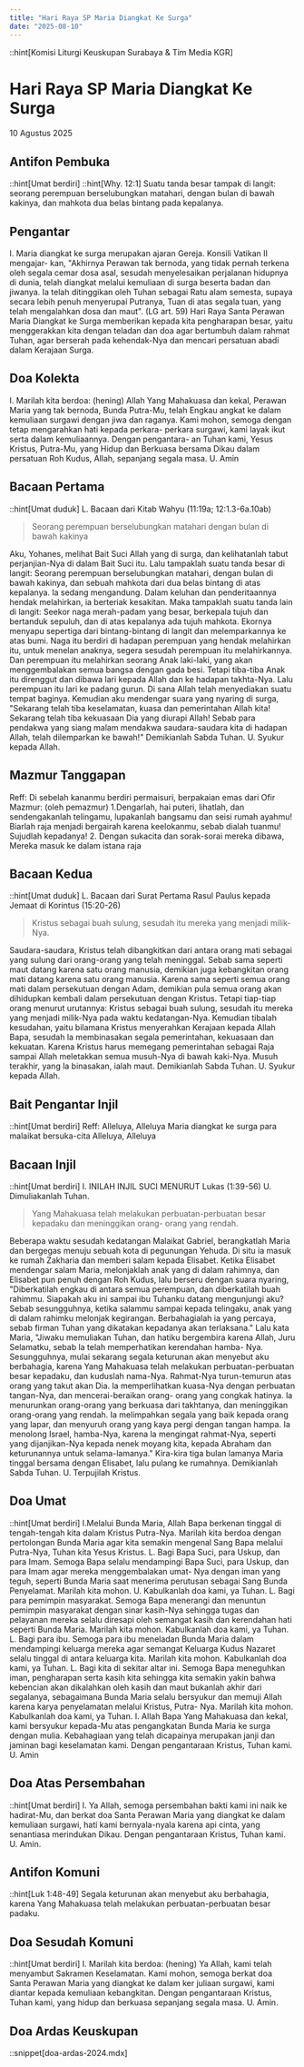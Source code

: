 ```yaml
---
title: "Hari Raya SP Maria Diangkat Ke Surga"
date: "2025-08-10"
---
```

::hint[Komisi Liturgi Keuskupan Surabaya & Tim Media KGR]
# Hari Raya SP Maria Diangkat Ke Surga
10 Agustus 2025


## Antifon Pembuka
::hint[Umat berdiri]
::hint[Why. 12:1]
Suatu tanda besar tampak di langit: seorang perempuan berselubungkan matahari, dengan bulan di bawah kakinya, dan mahkota dua belas bintang pada kepalanya. 


## Pengantar
I. Maria diangkat ke surga merupakan ajaran Gereja. Konsili Vatikan II mengajar- kan, "Akhirnya Perawan tak bernoda, yang tidak pernah terkena oleh segala cemar dosa asal, sesudah menyelesaikan perjalanan hidupnya di dunia, telah diangkat melalui kemuliaan di surga beserta badan dan jiwanya. Ia telah ditinggikan oleh Tuhan sebagai Ratu alam semesta, supaya secara lebih penuh menyerupai Putranya, Tuan di atas segala tuan, yang telah mengalahkan dosa dan maut". (LG art. 59) Hari Raya Santa Perawan Maria Diangkat ke Surga memberikan kepada kita pengharapan besar, yaitu menggerakkan kita dengan teladan dan doa agar bertumbuh dalam rahmat Tuhan, agar berserah pada kehendak-Nya dan mencari persatuan abadi dalam Kerajaan Surga. 

## Doa Kolekta
I. Marilah kita berdoa: (hening)
Allah Yang Mahakuasa dan kekal, Perawan Maria yang tak bernoda, Bunda Putra-Mu, telah Engkau angkat ke dalam kemuliaan surgawi dengan jiwa dan raganya. Kami mohon, semoga dengan tetap mengarahkan hati kepada perkara- perkara surgawi, kami layak ikut serta dalam kemuliaannya. Dengan pengantara- an Tuhan kami, Yesus Kristus, Putra-Mu, yang Hidup dan Berkuasa bersama Dikau dalam persatuan Roh Kudus, Allah, sepanjang segala masa. 
U. Amin

## Bacaan Pertama
::hint[Umat duduk]
L. Bacaan dari Kitab Wahyu (11:19a; 12:1.3-6a.10ab) 
> Seorang perempuan berselubungkan matahari dengan bulan di bawah kakinya

Aku, Yohanes, melihat Bait Suci Allah yang di surga, dan kelihatanlah tabut perjanjian-Nya di dalam Bait Suci itu. Lalu tampaklah suatu tanda besar di langit: Seorang perempuan berselubungkan matahari, dengan bulan di bawah kakinya, dan sebuah mahkota dari dua belas bintang di atas kepalanya. la sedang mengandung. Dalam keluhan dan penderitaannya hendak melahirkan, ia berteriak kesakitan. Maka tampaklah suatu tanda lain di langit: Seekor naga merah-padam yang besar, berkepala tujuh dan bertanduk sepuluh, dan di atas kepalanya ada tujuh mahkota. Ekornya menyapu sepertiga dari bintang-bintang di langit dan melemparkannya ke atas bumi. Naga itu berdiri di hadapan perempuan yang hendak melahirkan itu, untuk menelan anaknya, segera sesudah perempuan itu melahirkannya. Dan perempuan itu melahirkan seorang Anak laki-laki, yang akan menggembalakan semua bangsa dengan gada besi. Tetapi tiba-tiba Anak itu direnggut dan dibawa lari kepada Allah dan ke hadapan takhta-Nya. Lalu perempuan itu lari ke padang gurun. Di sana Allah telah menyediakan suatu tempat baginya. Kemudian aku mendengar suara yang nyaring di surga, "Sekarang telah tiba keselamatan, kuasa dan pemerintahan Allah kita! Sekarang telah tiba kekuasaan Dia yang diurapi Allah! Sebab para pendakwa yang siang malam mendakwa saudara-saudara kita di hadapan Allah, telah dilemparkan ke bawah!" 
Demikianlah Sabda Tuhan. 
U. Syukur kepada Allah.

## Mazmur Tanggapan
Reff: Di sebelah kananmu berdiri permaisuri, berpakaian emas dari Ofir
Mazmur: (oleh pemazmur)
1.Dengarlah, hai puteri, lihatlah, dan sendengakanlah telingamu, lupakanlah bangsamu dan seisi rumah ayahmu! Biarlah raja menjadi bergairah karena keelokanmu, sebab dialah tuanmu! Sujudlah kepadanya!
2. Dengan sukacita dan sorak-sorai mereka dibawa, Mereka masuk ke dalam istana raja


## Bacaan Kedua
::hint[Umat duduk]
L. Bacaan dari Surat Pertama Rasul Paulus kepada Jemaat di Korintus (15:20-26) 
> Kristus sebagai buah sulung, sesudah itu mereka yang menjadi milik-Nya. 

Saudara-saudara, Kristus telah dibangkitkan dari antara orang mati sebagai yang sulung dari orang-orang yang telah meninggal. Sebab sama seperti maut datang karena satu orang manusia, demikian juga kebangkitan orang mati datang karena satu orang manusia. Karena sama seperti semua orang mati dalam persekutuan dengan Adam, demikian pula semua orang akan dihidupkan kembali dalam persekutuan dengan Kristus. Tetapi tiap-tiap orang menurut urutannya: Kristus sebagai buah sulung, sesudah itu mereka yang menjadi milik-Nya pada waktu kedatangan-Nya. Kemudian tibalah kesudahan, yaitu bilamana Kristus menyerahkan Kerajaan kepada Allah Bapa, sesudah la membinasakan segala pemerintahan, kekuasaan dan kekuatan. Karena Kristus harus memegang pemerintahan sebagai Raja sampai Allah meletakkan semua musuh-Nya di bawah kaki-Nya. Musuh terakhir, yang la binasakan, ialah maut. 
Demikianlah Sabda Tuhan. 
U. Syukur kepada Allah. 

## Bait Pengantar Injil
::hint[Umat berdiri]
Reff: Alleluya, Alleluya
Maria diangkat ke surga para malaikat bersuka-cita
Alleluya, Alleluya

## Bacaan Injil
::hint[Umat berdiri]
I. INILAH INJIL SUCI MENURUT Lukas (1:39-56) 
U. Dimuliakanlah Tuhan.
> Yang Mahakuasa telah melakukan perbuatan-perbuatan besar kepadaku dan meninggikan orang- orang yang rendah. 

Beberapa waktu sesudah kedatangan Malaikat Gabriel, berangkatlah Maria dan bergegas menuju sebuah kota di pegunungan Yehuda. Di situ ia masuk ke rumah Zakharia dan memberi salam kepada Elisabet. Ketika Elisabet mendengar salam Maria, melonjaklah anak yang di dalam rahimnya, dan Elisabet pun penuh dengan Roh Kudus, lalu berseru dengan suara nyaring, "Diberkatilah engkau di antara semua perempuan, dan diberkatilah buah rahimmu. Siapakah aku ini sampai ibu Tuhanku datang mengunjungi aku? Sebab sesungguhnya, ketika salammu sampai kepada telingaku, anak yang di dalam rahimku melonjak kegirangan. Berbahagialah ia yang percaya, sebab firman Tuhan yang dikatakan kepadanya akan terlaksana." Lalu kata Maria, "Jiwaku memuliakan Tuhan, dan hatiku bergembira karena Allah, Juru Selamatku, sebab la telah memperhatikan kerendahan hamba- Nya. Sesungguhnya, mulai sekarang segala keturunan akan menyebut aku berbahagia, karena Yang Mahakuasa telah melakukan perbuatan-perbuatan besar kepadaku, dan kuduslah nama-Nya. Rahmat-Nya turun-temurun atas orang yang takut akan Dia. la memperlihatkan kuasa-Nya dengan perbuatan tangan-Nya, dan mencerai-beraikan orang- orang yang congkak hatinya. la menurunkan orang-orang yang berkuasa dari takhtanya, dan meninggikan orang-orang yang rendah. Ia melimpahkan segala yang baik kepada orang yang lapar, dan menyuruh orang yang kaya pergi dengan tangan hampa. Ia menolong Israel, hamba-Nya, karena la mengingat rahmat-Nya, seperti yang dijanjikan-Nya kepada nenek moyang kita, kepada Abraham dan keturunannya untuk selama-lamanya." Kira-kira tiga bulan lamanya Maria tinggal bersama dengan Elisabet, lalu pulang ke rumahnya. Demikianlah Sabda Tuhan. U. Terpujilah Kristus.

## Doa Umat
::hint[Umat berdiri]
I.Melalui Bunda Maria, Allah Bapa berkenan tinggal di tengah-tengah kita dalam Kristus Putra-Nya. Marilah kita berdoa dengan pertolongan Bunda Maria agar kita semakin mengenal Sang Bapa melalui Putra-Nya, Tuhan kita Yesus Kristus. 
L. Bagi Bapa Suci, para Uskup, dan para Imam. Semoga Bapa selalu mendampingi Bapa Suci, para Uskup, dan para Imam agar mereka menggembalakan umat- Nya dengan iman yang teguh, seperti Bunda Maria saat menerima perutusan sebagai Sang Bunda Penyelamat. Marilah kita mohon. 
U. Kabulkanlah doa kami, ya Tuhan. 
L. Bagi para pemimpin masyarakat. Semoga Bapa menerangi dan menuntun pemimpin masyarakat dengan sinar kasih-Nya sehingga tugas dan pelayanan mereka selalu diresapi oleh semangat kasih dan kerendahan hati seperti Bunda Maria. Marilah kita mohon. 
Kabulkanlah doa kami, ya Tuhan. 
L. Bagi para ibu. Semoga para ibu meneladan Bunda Maria dalam mendampingi keluarga mereka agar semangat Keluarga Kudus Nazaret selalu tinggal di antara keluarga kita. Marilah kita mohon. 
Kabulkanlah doa kami, ya Tuhan. 
L. Bagi kita di sekitar altar ini. Semoga Bapa meneguhkan iman, pengharapan serta kasih kita sehingga kita semakin yakin bahwa kebencian akan dikalahkan oleh kasih dan maut bukanlah akhir dari segalanya, sebagaimana Bunda Maria selalu bersyukur dan memuji Allah karena karya penyelamatan melalui Kristus, Putra- Nya. Marilah kita mohon. 
Kabulkanlah doa kami, ya Tuhan. 
I. Allah Bapa Yang Mahakuasa dan kekal, kami bersyukur kepada-Mu atas pengangkatan Bunda Maria ke surga dengan mulia. Kebahagiaan yang telah dicapainya merupakan janji dan jaminan bagi keselamatan kami. Dengan pengantaraan Kristus, Tuhan kami. 
U. Amin


## Doa Atas Persembahan
::hint[Umat berdiri]
I. Ya Allah, semoga persembahan bakti kami ini naik ke hadirat-Mu, dan berkat doa Santa Perawan Maria yang diangkat ke dalam kemuliaan surgawi, hati kami bernyala-nyala karena api cinta, yang senantiasa merindukan Dikau. Dengan pengantaraan Kristus, Tuhan kami. 
U. Amin.

## Antifon Komuni
::hint[Luk 1:48-49]
Segala keturunan akan menyebut aku berbahagia, karena Yang Mahakuasa telah melakukan perbuatan-perbuatan besar padaku. 

## Doa Sesudah Komuni
::hint[Umat berdiri]
I. Marilah kita berdoa: (hening)
Ya Allah, kami telah menyambut Sakramen Keselamatan. Kami mohon, semoga berkat doa Santa Perawan Maria yang diangkat ke dalam ker juliaan surgawi, kami diantar kepada kemuliaan kebangkitan. Dengan pengantaraan Kristus, Tuhan kami, yang hidup dan berkuasa sepanjang segala masa. 
U. Amin. 

## Doa Ardas Keuskupan
::snippet[doa-ardas-2024.mdx]
